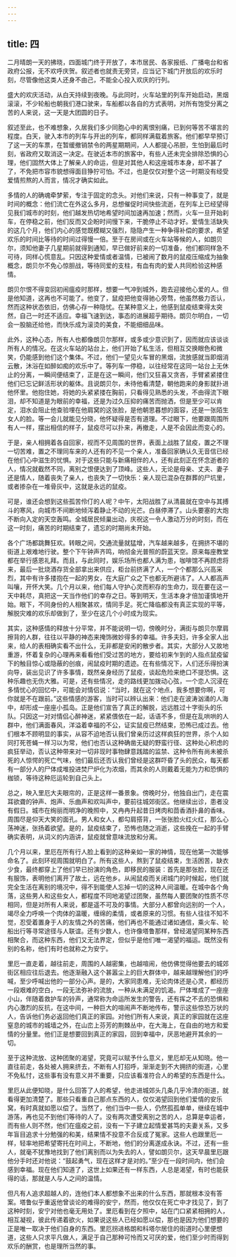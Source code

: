```yaml
---
---
---
```

title: 四
---



二月晴朗一天的拂晓，四面城门终于开放了，本市居民、各家报纸、广播电台和省政府公报，无不欢呼庆贺。叙述者也就责无旁贷，应当记下城门开放后的欢乐时刻，尽管像他这类人还身不由己，不能全心投入欢庆的行列。

盛大的欢庆活动，从白天持续到夜晚。与此同时，火车站里的列车开始启动，黑烟滚滚，不少轮船也朝我们港口驶来，车船都以各自的方式表明，对所有饱受分离之苦的人来说，这一天是大团圆的日子。

叙述至此，也不难想象，久居我们多少同胞心中的离恨别痛，已到何等苦不堪言的程度。白天，驶入本市的列车与开出的列车，都同样满载着旅客。他们都早早预订了这一天的车票，在暂缓撤销禁令的两星期期间，人人都提心吊胆，生怕到最后时刻，省政府又取消这一决定。在驶近本市的旅客中，有些人还未完全排除恐惧的心理，他们固然大体上了解亲人的命运，但是对其他人和这座城市本身，却不甚了了，不免把市容市貌想得面目狰狞可怕。不过，也是仅仅对整个这一时期没有经受爱情煎熬的人而言，情况才确实如此。

多情的人的确魂牵梦萦，专注于固定的念头。对他们来说，只有一种事变了，就是时间的概念：他们流亡在外这么多月，总想催促时间快些流逝，在列车上已经望得见我们城市的时刻，他们越发热切地希望时间加速再加速；然而，火车一旦开始刹车，在停稳之前，他们反而又企盼时间慢下来，干脆停止不动才好。爱情生活缺失的这几个月，他们内心的感觉既模糊又强烈，隐隐产生一种争得补偿的要求，希望欢乐的时间比等待的时间过得慢一倍。至于在房间或在火车站等候的人，如朗贝尔，须知他妻子几星期前就得到通知，早已做好前来的一切准备，他们都同样急不可待，同样心慌意乱。只因这种爱情或者温情，已被闹了数月的鼠疫压缩成为抽象概念，朗贝尔不免心惊胆战，等待同爱的支柱，有血有肉的爱人共同检验这种感情。

朗贝尔恨不得变回初闹瘟疫时那样，想要一气冲到城外，跑去迎接他心爱的人。但是他知道，这再也不可能了。他变了，鼠疫把他变得驰心旁骛，他虽然极力否认，然而这种状态依旧，仿佛心存一种隐忧。在某种意义上，他感到鼠疫结束得太突然，自己一时还不适应。幸福飞速到达，事态的进展超乎期待。朗贝尔明白，一切会一股脑还给他，而快乐成为滚烫的美食，不能细细品味。

此外，这种心态，所有人也都像朗贝尔那样，或多或少意识到了，因而就应该谈谈所有人的情况。在这火车站的站台上，他们开始了私生活，但相互交换眼色和微笑，仍能感到他们这个集体。不过，他们一望见火车冒的黑烟，流放感就当即烟消云散，沐浴在如醉如痴的欢乐中了。等列车一停稳，以往经常在这同一站台上无休止的分离，一瞬间便结束了，正是在这一瞬间，他们又狂喜又贪吝，手臂紧紧搂住他们已忘记鲜活形状的躯体。且说朗贝尔，未待他看清楚，朝他跑来的身影就扑进他怀里。他抱住她，将她的头紧紧搂在胸前，只看得见熟悉的头发，不由得流下眼泪，却不知道是为眼前的幸福，还是为过久压抑的痛苦而抛洒，但是至少可以肯定，泪水会阻止他查验埋在他肩窝的这张脸，是他朝思暮想的面容，还是一张陌生女人的脸。等一会儿就能见分晓，他怀疑得是否有道理。不过眼下，他要跟周围所有人一样，摆出相信的样子，鼠疫尽可以扑来，再撤走，人是不会因此而变心的。

于是，亲人相拥着各自回家，视而不见周围的世界，表面上战胜了鼠疫，置之不理一切苦难，置之不理同车来的人还有的不见一个亲人，准备回家确认久无音信已经在他们心中滋生的忧惧。对于这些只能与新痛相伴的人，还有此刻正在怀念逝者的人，情况就截然不同，离别之恨便达到了顶峰。这些人，无论是母亲、丈夫、妻子还是情人，随着丧失了亲人，也丧失了一切快乐：亲人现已混杂在群葬的尸坑里，或者掺杂在一堆骨灰中，这就是永远的鼠疫。

可是，谁还会想到这些孤苦伶仃的人呢？中午，太阳战胜了从清晨就在空中与其搏斗的寒风，向城市不间断地倾泻着静止不动的光芒。白昼停滞了。山头要塞的大炮不断向入定的天空轰鸣。全城居民倾巢出动，庆祝这一令人激动万分的时刻，而在这一时刻，痛苦的时期结束了，遗忘的时期尚未开始。

各个广场都跳舞狂欢。转眼之间，交通流量就猛增，汽车越来越多，在拥挤不堪的街道上艰难地行驶。整个下午钟声齐鸣，响彻金光普照的蔚蓝天空。原来每座教堂都在举行感恩礼拜。而且，与此同时，娱乐场所也都人满为患，咖啡馆不再顾虑将来，最后一批烧酒存货全部拿出来供应，柜台前挤满了人，一个个都那么兴高采烈，其中有许多搂抱在一起的男女，在大庭广众之下也都无所避讳了。人人都高声叫嚷，开怀大笑。几个月以来，他们每人守护心灵而积存的生命力，现在要在这一天中耗尽，真把这一天当作他们的幸存之日。等到明天，生活本身才倍加谨慎地开始。眼下，不同身份的人相聚甚欢，情同手足。死亡降临都没有真正实现的平等，解脱灾难的欢乐却做到了，至少在这几个小时成为现实。

其实，这种感情的释放十分平常，并不能说明一切，傍晚时分，满街与朗贝尔摩肩擦背的人群，往往以平静的神态来掩饰微妙得多的幸福。许多夫妇，许多全家人出来，给人的表相确实看不出什么，无非都是安闲的散步者。其实，大部分人又故地重游，怀着复杂的心理再来看看他们受过苦的地方，要给初来乍到的人指点鼠疫留下的触目惊心或隐蔽的创痕，闹鼠疫时期的遗迹。在有些情况下，人们还乐得扮演向导，装出见识了许多事情，既然亲身经历了鼠疫，谈起危险来绝口不提恐惧。这种乐趣也无伤大雅。可是，还有些情况，走的路线更加拨动心弦，一个恋人沉浸在多情忧心的回忆中，可能会对情侣说：“当时，就在这个地点，我多想要你啊，可你就是不在跟前。”这些情感的游客，当时可以辨认出来：他们走在波涛汹涌的人海中，却形成一座座小孤岛。正是他们宣告了真正的解脱，远远胜过十字街头的乐队。只因这一对对情侣心醉神迷，紧紧偎依在一起，话语不多，但是在乱哄哄的人群中，他们满面春风，洋溢着幸福的不公，证实鼠疫已然结束，恐怖已成过去。他们根本不顾明显的事实，从容不迫地否认我们曾亲历过这样疯狂的世界，杀个人如同打死苍蝇一样习以为常，他们也否认这种确凿无疑的野蛮行径、这种处心积虑的疯狂举动，否认这种带来对一切非现时事物肆意践踏的监禁、这种令所有尚未被杀死的人惊愕的死亡气味，他们最后还否认我们曾经是这群吓昏了头的民众，每天都有一部分人的尸体成堆投进焚尸炉化为浓烟，而其余的人则戴着无能为力和恐惧的枷锁，等待这种厄运轮到自己头上。

总之，映入里厄大夫眼帘的，正是这样一番景象。傍晚时分，他独自出门，走在震耳欲聋的钟声、炮声、乐曲声和欢叫声中，要前往城郊街区。他继续出诊，患者没有假日。城市在绚丽而明净的晚照中，又冉冉升起昔日烤肉和茴香酒扑鼻的香味。周围尽是仰天大笑的面孔。男人和女人，都勾肩搭背，一张张脸火红火红，那么心荡神迷，张扬着欲望。是的，鼠疫结束了，恐怖也随之消逝，这些挽在一起的手臂确实表明，从词义的内涵讲，鼠疫就曾意味流放和分离。

几个月以来，里厄在所有行人脸上看到的这种亲如一家的神情，现在他第一次能够命名了。此刻环视周围就明白了。所有这些人，熬到了鼠疫结束，生活困苦，缺衣少食，最终都穿上了他们早已扮演的角色，即移民的服装：首先是那张脸，现在还有服饰，表明他们离开了故土，远在他乡。从闹鼠疫而关闭城门的时候起，他们就完全生活在离别的境况中，得不到能使人忘掉一切的这种人间温暖。在城中各个角落，这些男人和这些女人，都程度不同地渴望过团聚，虽然每人要团聚的性质不尽相同，但是对所有人来说，都是遥不可及的事情。大部分人都曾向远别的一个人，竭尽全力呼唤一个肉体的温暖，缠绵的柔情，或者原来的习惯。有些人往往不知不觉，忍受着置身于人的友情之外的苦痛，他们再也不能通过诸如通信，乘火车、轮船出行等寻常途径与人联谊。还有少数人，也许像塔鲁那样，曾经渴望同某种东西相聚合，而这种东西，他们又无法界定，但似乎是他们唯一渴望的福运。既然没有别的名称，他们有时也就称之为安宁。

里厄一直走着，越往前走，周围的人越密集，也越喧闹，他仿佛觉得他要去的城郊街区相应往后退去。他逐渐融入这个甚嚣尘上的巨大群体中，越来越理解他们的呼喊，至少呼喊出他的一部分心声。是的，大家同患难，无论肉体还是心灵，都经历一段艰难的空白，一段无法弥补的流放，一种从未满足的饥渴。尸体堆成了一座座小山，伴随着救护车的铃声，通常称为命运所发生的警告，还有挥之不去的恐惧和内心激烈的反抗，在这中间，一种巨大的喧闹声不断地传布，警示这些惊恐万状的人，告诉他们务必返回他们真正的家园。对他们所有人来说，真正的家园就在这座窒息的城市的城墙之外，在山峦上芬芳的荆棘丛中，在大海上，在自由的地方和爱情的分量里。他们正是想要回到真正的家园，回到幸福中，厌恶地避开其余的一切。

至于这种流放、这种团聚的渴望，究竟可以赋予什么意义，里厄却无从知晓。他一直往前走，各处被人拥来挤去，不断有人打招呼，渐渐走到不大拥挤的街道，心里不免私忖，这些事有没有意义并不重要，只应该看准符合人的希望的东西是什么。

里厄从此便知晓，是什么回答了人的希望，他走进城郊头几条几乎冷清的街道，就看得更加清楚了。那些只看重自己那点东西的人，仅仅渴望回到他们爱情的安乐窝，有时真就如愿以偿了。当然了，他们当中一些人，仍然孤孤单单，继续在城中游荡，再也见不到他们等待的人了。没有两次遭受离别之苦的人，总算是幸运者，而有些人则不然，他们在瘟疫之前，没有一下子建立起情爱甚笃的夫妻关系，又多年盲目追求十分勉强的和美，结果情不投意不合反成了冤家。这些人也跟里厄一样，轻率地把希望寄托在时间上，不断地，他们的分离遂成永诀。不过，还有一些人，就毫不犹豫地找到了他们离别而以为失去的人，譬如朗贝尔，这天早晨里厄跟他分手时还对他说：“鼓起勇气，现在这样才是对的。”至少在一段时间内，他们会感到幸福。现在他们知道了，这世上如果还有一样东西，人总是渴望，有时也能获得的话，那就是人与人之间的温情。

但凡有人追求超越人的，连他们本人都想象不出来的什么东西，那就根本没有答案。塔鲁似乎重返他曾谈论的难得的安宁，然而，他仅仅在死亡中才找见了，到了这种时刻，安宁对他也毫无用处了。里厄看到在夕照中，站在门口紧紧相拥的人，相互凝视，彼此传递着欲火，如果说这些人已经如愿以偿，那也是因为他们想要的正是唯一取决于他们自身的东西。里厄拐进格朗和科塔尔居住的街道时心里便想道，这些人只求平凡做人，满足于自己那种可怜而又可厌的爱，他们至少时而得到欢乐的酬赏，也是理所当然的事。